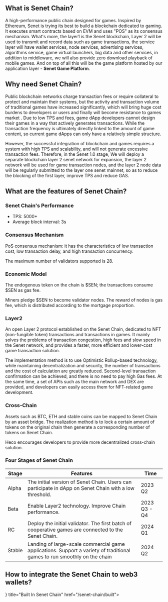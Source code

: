 
## What is Senet Chain?

A high-performance public chain designed for games. Inspired by Ethereum, Senet is trying its best to build a blockchain dedicated to gaming. It executes smart contracts based on EVM and uses "POS" as its consensus mechanism. What's more, the layer1 is the Senet blockchain, Layer 2 will be used to transmit and record data such as game transactions, the service layer will have wallet services, node services, advertising services, algorithms service, game virtual launchers, big data and other services, in addition to middleware, we will also provide zero download playback of mobile games. And on top of all this will be the game platform hosted by our application layer - **Senet Game Platform**.

## Why need Senet Chain?

Public blockchain networks charge transaction fees or require collateral to protect and maintain their systems, but the activity and transaction volume of traditional games have increased significantly, which will bring huge cost burdens to developers or users  and finally will become resistance to games market . Due to low TPS and fees, game dApp developers cannot design their games in a way that actively generates transactions. While the transaction frequency is ultimately directly linked to the amount of game content, so current game dApps can only have a relatively simple structure.

However, the successful integration of blockchain and games requires a system with high TPS and scalability, and will not generate excessive transaction fees. Therefore, in the Senet 1.0 stage, We will deploy a separate blockchain layer 2 senet network for expansion, the layer 2 network will be used for game transaction nodes, and the layer 2 node data will be regularly submitted to the layer one senet mainnet, so as to reduce the blocking of the first layer, improve TPS and reduce GAS. 

## What are the features of Senet Chain?

### Senet Chain's Performance

- TPS: 5000+
- Average block interval: 3s

### Consensus Mechanism

PoS consensus mechanism: it has the characteristics of low transaction cost, low transaction delay, and high transaction concurrency.

The maximum number of validators supported is 28.

### Economic Model

The endogenous token on the chain is $SEN; the transactions consume $SEN as gas fee.

Miners pledge $SEN to become validator nodes. The reward of nodes is gas fee, which is distributed according to the mortgage proportion.

### Layer2

An open Layer 2 protocol established on the Senet Chain, dedicated to NFT (non-fungible token) transactions and transactions in games. It mainly solves the problems of transaction congestion, high fees and slow speed in the Senet network, and provides a faster, more efficient and lower-cost game transaction solution.

The implementation method is to use Optimistic Rollup-based technology, while maintaining decentralization and security, the number of transactions and the cost of calculation are greatly reduced. Second-level transaction confirmation can be achieved, and there is no need to pay high Gas fees. At the same time, a set of APIs such as the main network and DEX are provided, and developers can easily access them for NFT-related game development.

### Cross-Chain

Assets such as BTC, ETH and stable coins can be mapped to Senet Chain by an asset bridge. The realization method is to lock a certain amount of tokens on the original chain then generate a corresponding number of tokens on Senet Chain.

Heco encourages developers to provide more decentralized cross-chain solution.

### Four Stages of Senet Chain

| Stage  | Features                                                     | Time         |
| ------ | ------------------------------------------------------------ | ------------ |
| Alpha  | The initial version of Senet Chain. Users can participate in dApp on Senet Chain with a low threshold. | 2023 Q2      |
| Beta   | Enable Layer2 technology. Improve Chain performance.         | 2023 Q3 - Q4 |
| RC     | Deploy the initial validator. The first batch of cooperative games are connected to the Senet Chain. | 2024 Q1      |
| Stable | Landing of large-scale commercial game applications. Support a variety of traditional games to run smoothly on the chain | 2024 Q2      |

## How to integrate the Senet Chain to web3 wallets?
<Cards>
  <Card icon={<svg xmlns="http://www.w3.org/2000/svg" viewBox="0 0 24 24" fill="currentColor" className="w-6 h-6">
  <path fillRule="evenodd" d="M14.615 1.595a.75.75 0 01.359.852L12.982 9.75h7.268a.75.75 0 01.548 1.262l-10.5 11.25a.75.75 0 01-1.272-.71l1.992-7.302H3.75a.75.75 0 01-.548-1.262l10.5-11.25a.75.75 0 01.913-.143z" clipRule="evenodd" />
</svg>
  } title="Built In Senet Chain" href="/senet-chain/built">
  </Card>
</Cards>

